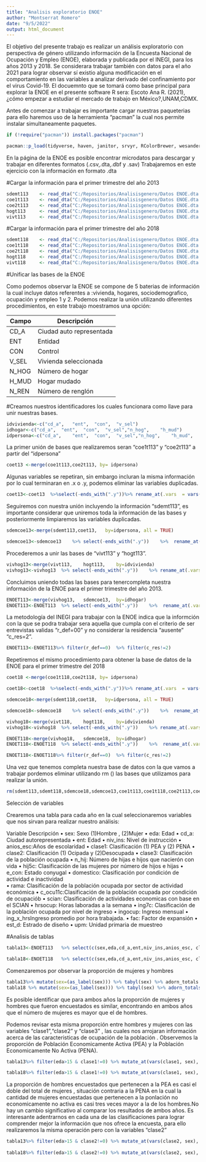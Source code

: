 ---
title: "Analisis exploratorio ENOE"
author: "Montserrat Romero"
date: "9/5/2022"
output: html_document
---
El objetivo del presente trabajo es realizar un análisis exploratorio con perspectiva de género utilizando información de la Encuesta Nacional de Ocupación y Empleo (ENOE), elaborada y publicada por el INEGI, para los años 2013 y 2018. Se considerara trabajar también con datos para el año 2021 para lograr observar sí existio alguna modificación en el comportamiento en las variables a analizar derivado del confinamiento por el virus Covid-19. 
El docuemnto que se tomará como base principal para explorar la ENOE en el presente software R sera: Escoto Ana R. (2021),¿cómo empezar a estudiar el mercado de trabajo en México?,UNAM,CDMX.

Antes de comenzar a trabajar es importante cargar nuestras paqueterias para ello haremos uso de la herramienta "pacman" la cual nos permite instalar simultaneamente paquetes.

```{r}

if (!require("pacman")) install.packages("pacman") 

pacman::p_load(tidyverse, haven, janitor, srvyr, RColorBrewer, wesanderson, sjlabelled)
```


En la página de la ENOE es posible encontrar microdatos para descargar y trabajar en diferentes formatos (.csv,.dta,.dbf y .sav) 
Trabajaremos en este ejercicio con la información en formato .dta

#Cargar la información para el primer trimestre del año 2013
```{r}
sdemt113	<- read_dta("C:/Repositorios/Analisisgenero/Datos ENOE.dta 2013/SDEMT113.dta")
coe1t113	<- read_dta("C:/Repositorios/Analisisgenero/Datos ENOE.dta 2013/COE1T113.dta")
coe2t113	<- read_dta("C:/Repositorios/Analisisgenero/Datos ENOE.dta 2013/COE2T113.dta")
hogt113 	<- read_dta("C:/Repositorios/Analisisgenero/Datos ENOE.dta 2013/HOGT113.dta")
vivt113		<- read_dta("C:/Repositorios/Analisisgenero/Datos ENOE.dta 2013/VIVT113.dta")

```

#Cargar la información para el primer trimestre del año 2018
```{r}
sdemt118	<- read_dta("C:/Repositorios/Analisisgenero/Datos ENOE.dta 2018/SDEMT118.dta")
coe1t118	<- read_dta("C:/Repositorios/Analisisgenero/Datos ENOE.dta 2018/COE1T118.dta")
coe2t118	<- read_dta("C:/Repositorios/Analisisgenero/Datos ENOE.dta 2018/COE2T118.dta")
hogt118 	<- read_dta("C:/Repositorios/Analisisgenero/Datos ENOE.dta 2018/HOGT118.dta")
vivt118		<- read_dta("C:/Repositorios/Analisisgenero/Datos ENOE.dta 2018/VIVT118.dta")

```

#Unificar las bases de la ENOE

Como podemos observar la ENOE se compone de 5 baterias de información la cual incluye datos referentes a :vivienda, hogares, sociodemografico, ocupación y empleo 1 y 2. Podemos realizar la unión utilizando diferentes procedimientos, en este trabajo moestramos una opción:

| Campo  | Descripción              |
|--------|--------------------------|
| CD_A   | Ciudad auto representada |
| ENT    | Entidad                  |
| CON    | Control                  |
| V_SEL  | Vivienda seleccionada    |
| N_HOG  | Número de hogar          |
| H_MUD  | Hogar mudado             |
| N_REN  | Número de renglón        |


#Creamos nuestros identificadores los cuales funcionara como llave para unir nuestras bases.

```{r}
idvivienda<-c("cd_a",	"ent",	"con",	"v_sel")
idhogar<-c("cd_a",	"ent",	"con",	"v_sel","n_hog",	"h_mud")
idpersona<-c("cd_a",	"ent",	"con",	"v_sel","n_hog",	"h_mud",	"n_ren")

```

La primer unión de bases que realizaremos seran "coe1t113" y "coe2t113" a partir del "idpersona"

```{r}
coet13 <-merge(coe1t113,coe2t113, by= idpersona)

```

Algunas variables se repetiran, sin embargo incluran la misma información por lo cual terminaran en .x o .y, podemos eliminar las variables duplicadas.

```{r}
coet13<-coet13	%>%select(-ends_with(".y"))%>% rename_at(.vars	= vars(ends_with(".x")),.funs	= funs(sub("[.]x$",	"",	.)))	

```

Seguiremos con nuestra unión incluyendo la información "sdemt113", es importante considerar que uniremos toda la información de las bases y posteriormente limpiaremos las variables duplicadas.

```{r}
sdemcoe13<-merge(sdemt113,coet13,	by=idpersona, all = TRUE)

sdemcoe13<-sdemcoe13	%>% select(-ends_with(".y"))	%>%  rename_at(.vars	= vars(ends_with(".x")),.funs	= funs(sub("[.]x$",	"",	.)))

```
Procederemos a unir las bases de "vivt113" y "hogt113".

```{r}
vivhog13<-merge(vivt113,	hogt113,	by=idvivienda)
vivhog13<-vivhog13	%>% select(-ends_with(".y"))	%>% rename_at(.vars	= vars(ends_with(".x")),.funs	= funs(sub("[.]x$",	"",	.)))

```
Concluimos uniendo todas las bases para tenercompleta nuestra información de la ENOE para el primer trimestre del año 2013.
```{r}

ENOET113<-merge(vivhog13,	sdemcoe13,	by=idhogar)
ENOET113<-ENOET113	%>% select(-ends_with(".y"))	%>%  rename_at(.vars	= vars(ends_with(".x")),.funs	= funs(sub("[.]x$",	"",	.)))

```

La metodología del INEGI para trabajar con la ENOE indica que la informción con la que se podra trabajar sera aquella que cumpla con el criterio de ser entrevistas validas "r_def=00" y no considerar la residencia "ausente" "c_res=2". 
```{r}
ENOET113<-ENOET113%>% filter(r_def==0)	%>% filter(c_res!=2)

```

Repetiremos el mismo procedimiento para obtener la base de datos de la ENOE para el primer trimestre del 2018


```{r}
coet18 <-merge(coe1t118,coe2t118, by= idpersona)

```

```{r}
coet18<-coet18	%>%select(-ends_with(".y"))%>% rename_at(.vars	= vars(ends_with(".x")),.funs	= funs(sub("[.]x$",	"",	.)))	

```


```{r}
sdemcoe18<-merge(sdemt118,coet18,	by=idpersona, all = TRUE)

sdemcoe18<-sdemcoe18	%>% select(-ends_with(".y"))	%>%  rename_at(.vars	= vars(ends_with(".x")),.funs	= funs(sub("[.]x$",	"",	.)))

```

```{r}
vivhog18<-merge(vivt118,	hogt118,	by=idvivienda)
vivhog18<-vivhog18	%>% select(-ends_with(".y"))	%>% rename_at(.vars	= vars(ends_with(".x")),.funs	= funs(sub("[.]x$",	"",	.)))

```

```{r}

ENOET118<-merge(vivhog18,	sdemcoe18,	by=idhogar)
ENOET118<-ENOET118	%>% select(-ends_with(".y"))	%>%  rename_at(.vars	= vars(ends_with(".x")),.funs	= funs(sub("[.]x$",	"",	.)))

```

```{r}
ENOET118<-ENOET118%>% filter(r_def==0)	%>% filter(c_res!=2)

```




Una vez que tenemos completa nuestra base de datos con la que vamos a trabajar pordemos eliminar utilizando rm () las bases que utilizamos para realizar la unión.

```{r}
rm(sdemt113,sdemt118,sdemcoe18,sdemcoe13,coe1t113,coe1t118,coe2t113,coe2t118,coet18,coet13,vivhog18,vivhog13,vivt113,vivt118,hogt113,hogt118)
```


Selección de variables

Crearemos una tabla para cada año en la cual seleccionaremos variables que nos sirvan para realizar nuestro análisis:

Variable    Descripción 
•	sex:   Sexo (1)Hombre , (2)Mujer
•	eda:   Edad
•	cd_a:  Ciudad autorepresentada
•	ent:   Edad
•	niv_ins: Nivel de instrucción 
•	anios_esc:Años de escolaridad
•	clase1: Clasificación (1) PEA y (2) PENA 
•	clase2: Clasificación (1) Ocipada y (2)Desocupada
•	clase3: Clasificación de la población ocupada
•	n_hij:  Número de hijas e hijos que nacierón con vida
•	hij5c:  Clasificación de las mujeres por número de hijos e hijas
•	e_con:  Estado conyugal 
•	domestico: Clasificación por condición de actividad e inactividad  
•	rama: Clasificación de la población ocupada por sector de actividad económica
•	c_ocu11c:Clasificación de la población ocupada por condición de ocupaciób
•	scian: Clasificación de actividades economicas con base en el SCIAN
•	hrsocup: Horas laboradas a la semana
•	ing7c: Clasificación de la población ocupada por nivel de ingreso
•	ingocup: Ingreso mensual
•	ing_x_hrsIngreso promedio por hora trabajada.
•	fac: Factor de expansión
•	est_d: Estrado de diseño
•	upm: Unidad primaria de muestreo 


#Analisis de tablas
```{r}
tabla13<-ENOET113	%>% select(c(sex,eda,cd_a,ent,niv_ins,anios_esc, clase1,clase2,clase3,n_hij,hij5c,e_con,domestico,rama,c_ocu11c,scian,hrsocup, ing7c,ingocup,ing_x_hrs,fac,est_d,upm))

tabla18<-ENOET118	%>% select(c(sex,eda,cd_a,ent,niv_ins,anios_esc, clase1,clase2,clase3,n_hij,hij5c,e_con,domestico,rama,c_ocu11c,scian,hrsocup, ing7c,ingocup,ing_x_hrs,fac,est_d,upm))

```

Comenzaremos por observar la proporción de mujeres y hombres 

```{r}
tabla13%>% mutate(sex=(as_label(sex))) %>% tabyl(sex) %>% adorn_totals %>% adorn_pct_formatting()
tabla18 %>% mutate(sex=(as_label(sex))) %>% tabyl(sex) %>% adorn_totals() %>% adorn_pct_formatting()
```

Es posible identificar que para ambos años la proporción de mujeres y hombres que fueron encuestados es similar, encontrando en ambos años que el número de mujeres es mayor que el de hombres.

Podemos revisar esta misma proporción entre hombres y mujeres con las variables "clase1","clase2" y "clase3" , las cuales nos arrojaran información acerca de las caracteristicas de ocupación de la población .
Observemos la proporción de Población Economicamente Activa (PEA) y la Población Economicamente No Activa (PENA).

```{r}
tabla13%>% filter(eda>15 & clase1!=0) %>% mutate_at(vars(clase1, sex), as_label) %>% tabyl(clase1, sex, show_missing_levels=F )

tabla18%>% filter(eda>15 & clase1!=0) %>% mutate_at(vars(clase1, sex), as_label) %>% tabyl(clase1, sex, show_missing_levels=F )
```

  La proporción de hombres encuestados que pertenecen a la PEA es casi el doble del total de mujeres , situación contraria a la PENA en la cual la cantidad de mujeres encuestadas que pertenecen a la ponlación no economicamente no activa es casi tres veces mayor a la de los hombres.No hay un cambio significativo al comparar los resultados de ambos años.
Es interesante adentrarnos en cada una de las clasificaciones para lograr comprender mejor la información que nos ofrece la encuesta, para ello realizaremos la misma operación pero con la variables "clase2"

```{r}
tabla13%>% filter(eda>15 & clase2!=0) %>% mutate_at(vars(clase2, sex), as_label) %>% tabyl(clase2, sex, show_missing_levels=F )
 
tabla18%>% filter(eda>15 & clase2!=0) %>% mutate_at(vars(clase2, sex), as_label) %>% tabyl(clase2, sex, show_missing_levels=F )
 ```